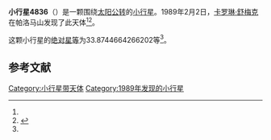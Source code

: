 {{Infobox planet
| bgcolour = #FFFFC0
| name = 4836 Medon
| symbol = 
| image = 
| caption = 
| discovery = yes
| discovery_ref = 
| discoverer = [[卡罗琳·舒梅克|卡罗琳·舒梅克]]
| discovery_site = [[帕洛马山|帕洛马山]] 
| discovered = 1989年2月2日
| designations = yes
| mp_name = 
| named_after = 
| alt_names = 1989 CK1/ 1986 XM
| mp_category = [[特洛伊小行星|特洛伊小行星]]
| orbit_ref = <ref name="a">[http://ssd.jpl.nasa.gov/sbdb.cgi?sstr=4836 4836 Medon] {{Wayback|url=http://ssd.jpl.nasa.gov/sbdb.cgi?sstr=4836 |date=20201124010816 }}，小行星數據庫瀏覽器（JPL Small-Body Database Browser）－[[美国国家航空航天局|美国国家航空航天局]]喷气推进实验室</ref>
| epoch = 2456400.5 (2013年4月18日更新)
| aphelion = {{convert|5.761585093503816|AU|km|3|abbr=on|lk=out}}
| perihelion = {{convert|4.627086614254022|AU|km|3|abbr=on}}
| semimajor = {{convert|5.194335853878919|AU|km|3|abbr=on}}
| eccentricity = 0.109205345
| period = 4324.077477 [[日|日]]<br />11.84[[儒略年|儒略年]]
| avg_speed = 
| inclination = 19.41301094927916
| asc_node = 82.0447461900542
| mean_anomaly = 
| arg_peri = 33.8744664266202
| satellites = 
| physical_characteristics = yes
| dimensions = 
| mass = 
| density = 
| surface_grav = 
| escape_velocity = 
| sidereal_day = 
| axial_tilt = 
| pole_ecliptic_lat = 
| pole_ecliptic_lon = 
| albedo = 
| temperatures= 
| temp_name1 = 
| mean_temp_1 = 
| max_temp_1 = 
| temp_name2 = 
| max_temp_2 = 
| spectral_type = 
| abs_magnitude = 33.8744664266202
}}

'''小行星4836'''（{{lang-en|4836 Medon}}）是一颗围绕[[太阳|太阳]][[公转|公转]]的[[小行星|小行星]]。1989年2月2日，[[卡罗琳·舒梅克|卡罗琳·舒梅克]]在帕洛马山发现了此天体<ref name="a" /><ref>{{cite news|title=小行星列表|url=http://cfa-www.harvard.edu/iau/lists/NumberedMPs.txt|accessdate=2013-07-08|newspaper=哈佛大学|archive-date=2008-05-17|archive-url=https://web.archive.org/web/20080517010638/http://cfa-www.harvard.edu/iau/lists/NumberedMPs.txt|dead-url=no}}</ref>。

这颗小行星的[[绝对星等|绝对星等]]为33.8744664266202等<ref name="a" />。

==参考文献==
{{reflist}}
{{Minor Planet Number|[[小行星4835|小行星4835]]|[[小行星4837|小行星4837]]}}

{{小天体}}

[[Category:小行星带天体|Category:小行星带天体]]
[[Category:1989年发现的小行星|Category:1989年发现的小行星]]

{{asteroid-stub}}